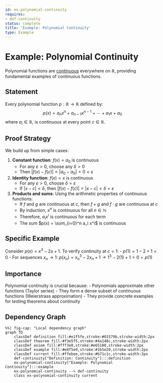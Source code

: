 ```yaml
---
id: ex-polynomial-continuity
requires:
- def-continuity
status: complete
title: 'Example: Polynomial Continuity'
type: Example
---
```


# Example: Polynomial Continuity {#ex-polynomial-continuity}

Polynomial functions are [continuous](def-continuity.qmd) everywhere on $\mathbb{R}$, providing fundamental examples of continuous functions.

## Statement

Every polynomial function $p: \mathbb{R} \to \mathbb{R}$ defined by:
$$p(x) = a_n x^n + a_{n-1} x^{n-1} + \cdots + a_1 x + a_0$$
where $a_i \in \mathbb{R}$, is continuous at every point $c \in \mathbb{R}$.

## Proof Strategy

We build up from simple cases:

1. **Constant function**: $f(x) = a_0$ is continuous
   - For any $\varepsilon > 0$, choose any $\delta > 0$
   - Then $|f(x) - f(c)| = |a_0 - a_0| = 0 < \varepsilon$

2. **Identity function**: $f(x) = x$ is continuous
   - For any $\varepsilon > 0$, choose $\delta = \varepsilon$
   - If $|x - c| < \delta$, then $|f(x) - f(c)| = |x - c| < \delta = \varepsilon$

3. **Products and sums**: Using the arithmetic properties of continuous functions:
   - If $f$ and $g$ are continuous at $c$, then $f + g$ and $f \cdot g$ are continuous at $c$
   - By induction, $x^n$ is continuous for all $n \in \mathbb{N}$
   - Therefore, $a_i x^i$ is continuous for each term
   - The sum $p(x) = \sum_{i=0}^n a_i x^i$ is continuous

## Specific Example

Consider $p(x) = x^3 - 2x + 1$. To verify continuity at $c = 1$:
- $p(1) = 1 - 2 + 1 = 0$
- For sequences $x_n \to 1$: $p(x_n) = x_n^3 - 2x_n + 1 \to 1^3 - 2(1) + 1 = 0 = p(1)$

## Importance

Polynomial continuity is crucial because:
- Polynomials approximate other functions (Taylor series)
- They form a dense subset of continuous functions (Weierstrass approximation)
- They provide concrete examples for testing theorems about continuity

## Dependency Graph

```mermaid
%%| fig-cap: "Local dependency graph"
graph TD
    classDef definition fill:#e1f5fe,stroke:#01579b,stroke-width:2px
    classDef theorem fill:#f3e5f5,stroke:#4a148c,stroke-width:2px
    classDef axiom fill:#fff3e0,stroke:#e65100,stroke-width:2px
    classDef example fill:#e8f5e9,stroke:#1b5e20,stroke-width:2px
    classDef current fill:#ffebee,stroke:#b71c1c,stroke-width:3px
    def-continuity["Definition: Continuity"]:::definition
    ex-polynomial-continuity["Example: Polynomial Continuity"]:::example
    ex-polynomial-continuity --> def-continuity
    class ex-polynomial-continuity current
```